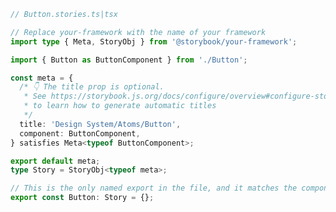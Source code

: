 ```ts
// Button.stories.ts|tsx

// Replace your-framework with the name of your framework
import type { Meta, StoryObj } from '@storybook/your-framework';

import { Button as ButtonComponent } from './Button';

const meta = {
  /* 👇 The title prop is optional.
   * See https://storybook.js.org/docs/configure/overview#configure-story-loading
   * to learn how to generate automatic titles
   */
  title: 'Design System/Atoms/Button',
  component: ButtonComponent,
} satisfies Meta<typeof ButtonComponent>;

export default meta;
type Story = StoryObj<typeof meta>;

// This is the only named export in the file, and it matches the component name
export const Button: Story = {};
```
